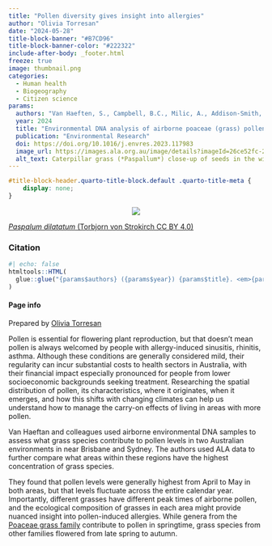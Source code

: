 ```yaml
---
title: "Pollen diversity gives insight into allergies"
author: "Olivia Torresan"
date: "2024-05-28"
title-block-banner: "#B7CD96"
title-block-banner-color: "#222322"
include-after-body: _footer.html
freeze: true
image: thumbnail.png 
categories:
  - Human health
  - Biogeography
  - Citizen science
params:
  authors: "Van Haeften, S., Campbell, B.C., Milic, A., Addison-Smith, E., Al Kouba, J., Beggs, P.J, Davies, J.M"
  year: 2024
  title: "Environmental DNA analysis of airborne poaceae (grass) pollen reveals taxonomic diversity across seasons and climate zones"
  publication: "Environmental Research"
  doi: https://doi.org/10.1016/j.envres.2023.117983
  image_url: https://images.ala.org.au/image/details?imageId=26ce52fc-2eb9-4156-9a3b-dcf05a4a7d33
  alt_text: Caterpillar grass (*Paspallum*) close-up of seeds in the wind  
---
```


<!-- remove metadata section -->

```css
#title-block-header.quarto-title-block.default .quarto-title-meta {
    display: none;
}
```

<!-- Side panel -->

::: column-page
::: paper-side-column
<center>

::: {.col-image layout-ncol="1" style="margin-left: auto; margin-right: auto;"}
<!-- add image url -->

<img src="https://ala-images.s3.ap-southeast-2.amazonaws.com/store/3/3/d/7/26ce52fc-2eb9-4156-9a3b-dcf05a4a7d33/original" class="rounded"/></img>
:::

</center>

::: figure-caption
<!-- edit caption -->

[*Paspalum dilatatum* (Torbjorn von Strokirch CC BY 4.0)](https://images.ala.org.au/image/details?imageId=26ce52fc-2eb9-4156-9a3b-dcf05a4a7d33)
:::

### Citation

```r
#| echo: false
htmltools::HTML(
  glue::glue("{params$authors} ({params$year}) {params$title}. <em>{params$publication}</em> <a href='{params$doi}' target='_blank'>{params$doi}</a>")
)
```

#### Page info

Prepared by [Olivia Torresan](https://labs.ala.org.au/about/Torresan_Olivia/)
:::

<!-- Main panel description -->

::: paper-main-column
Pollen is essential for flowering plant reproduction, but that doesn't mean pollen is always welcomed by people with allergy-induced sinusitis, rhinitis, asthma. Although these conditions are generally considered mild, their regularity can incur substantial costs to health sectors in Australia, with their financial impact especially pronounced for people from lower socioeconomic backgrounds seeking treatment. Researching the spatial distribution of pollen, its characteristics, where it originates, when it emerges, and how this shifts with changing climates can help us understand how to manage the carry-on effects of living in areas with more pollen.

Van Haeftan and colleagues used airborne environmental DNA samples to assess what grass species contribute to pollen levels in two Australian environments in near Brisbane and Sydney. The authors used ALA data to further compare what areas within these regions have the highest concentration of grass species.

They found that pollen levels were generally highest from April to May in both areas, but that levels fluctuate across the entire calendar year. Importantly, different grasses have different peak times of airborne pollen, and the ecological composition of grasses in each area might provide nuanced insight into pollen-induced allergies. While genera from the [Poaceae grass family](#0) contribute to pollen in springtime, grass species from other families flowered from late spring to autumn.
:::
:::
